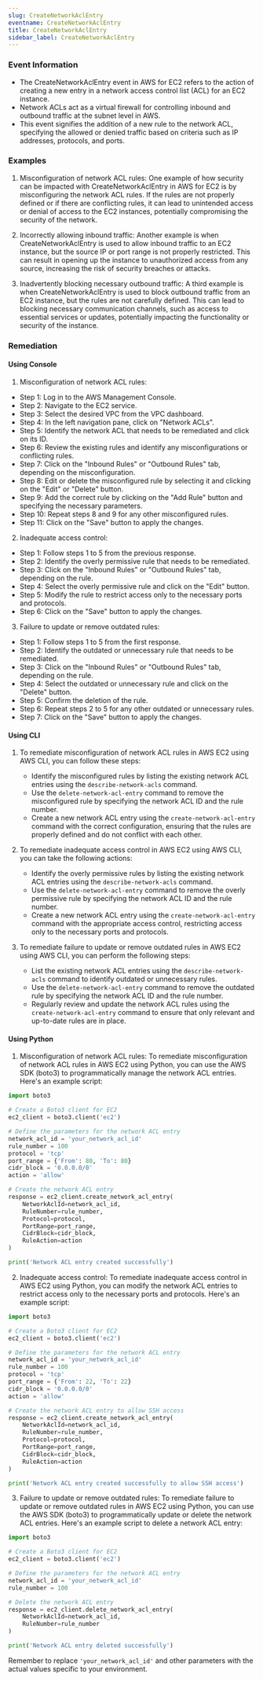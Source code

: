 ```yaml
--- 
slug: CreateNetworkAclEntry
eventname: CreateNetworkAclEntry
title: CreateNetworkAclEntry
sidebar_label: CreateNetworkAclEntry
---
```

                       
### Event Information

- The CreateNetworkAclEntry event in AWS for EC2 refers to the action of creating a new entry in a network access control list (ACL) for an EC2 instance.
- Network ACLs act as a virtual firewall for controlling inbound and outbound traffic at the subnet level in AWS.
- This event signifies the addition of a new rule to the network ACL, specifying the allowed or denied traffic based on criteria such as IP addresses, protocols, and ports.


### Examples

1. Misconfiguration of network ACL rules: One example of how security can be impacted with CreateNetworkAclEntry in AWS for EC2 is by misconfiguring the network ACL rules. If the rules are not properly defined or if there are conflicting rules, it can lead to unintended access or denial of access to the EC2 instances, potentially compromising the security of the network.

2. Incorrectly allowing inbound traffic: Another example is when CreateNetworkAclEntry is used to allow inbound traffic to an EC2 instance, but the source IP or port range is not properly restricted. This can result in opening up the instance to unauthorized access from any source, increasing the risk of security breaches or attacks.

3. Inadvertently blocking necessary outbound traffic: A third example is when CreateNetworkAclEntry is used to block outbound traffic from an EC2 instance, but the rules are not carefully defined. This can lead to blocking necessary communication channels, such as access to essential services or updates, potentially impacting the functionality or security of the instance.

### Remediation

#### Using Console

1. Misconfiguration of network ACL rules:
- Step 1: Log in to the AWS Management Console.
- Step 2: Navigate to the EC2 service.
- Step 3: Select the desired VPC from the VPC dashboard.
- Step 4: In the left navigation pane, click on "Network ACLs".
- Step 5: Identify the network ACL that needs to be remediated and click on its ID.
- Step 6: Review the existing rules and identify any misconfigurations or conflicting rules.
- Step 7: Click on the "Inbound Rules" or "Outbound Rules" tab, depending on the misconfiguration.
- Step 8: Edit or delete the misconfigured rule by selecting it and clicking on the "Edit" or "Delete" button.
- Step 9: Add the correct rule by clicking on the "Add Rule" button and specifying the necessary parameters.
- Step 10: Repeat steps 8 and 9 for any other misconfigured rules.
- Step 11: Click on the "Save" button to apply the changes.

2. Inadequate access control:
- Step 1: Follow steps 1 to 5 from the previous response.
- Step 2: Identify the overly permissive rule that needs to be remediated.
- Step 3: Click on the "Inbound Rules" or "Outbound Rules" tab, depending on the rule.
- Step 4: Select the overly permissive rule and click on the "Edit" button.
- Step 5: Modify the rule to restrict access only to the necessary ports and protocols.
- Step 6: Click on the "Save" button to apply the changes.

3. Failure to update or remove outdated rules:
- Step 1: Follow steps 1 to 5 from the first response.
- Step 2: Identify the outdated or unnecessary rule that needs to be remediated.
- Step 3: Click on the "Inbound Rules" or "Outbound Rules" tab, depending on the rule.
- Step 4: Select the outdated or unnecessary rule and click on the "Delete" button.
- Step 5: Confirm the deletion of the rule.
- Step 6: Repeat steps 2 to 5 for any other outdated or unnecessary rules.
- Step 7: Click on the "Save" button to apply the changes.

#### Using CLI

1. To remediate misconfiguration of network ACL rules in AWS EC2 using AWS CLI, you can follow these steps:
   - Identify the misconfigured rules by listing the existing network ACL entries using the `describe-network-acls` command.
   - Use the `delete-network-acl-entry` command to remove the misconfigured rule by specifying the network ACL ID and the rule number.
   - Create a new network ACL entry using the `create-network-acl-entry` command with the correct configuration, ensuring that the rules are properly defined and do not conflict with each other.

2. To remediate inadequate access control in AWS EC2 using AWS CLI, you can take the following actions:
   - Identify the overly permissive rules by listing the existing network ACL entries using the `describe-network-acls` command.
   - Use the `delete-network-acl-entry` command to remove the overly permissive rule by specifying the network ACL ID and the rule number.
   - Create a new network ACL entry using the `create-network-acl-entry` command with the appropriate access control, restricting access only to the necessary ports and protocols.

3. To remediate failure to update or remove outdated rules in AWS EC2 using AWS CLI, you can perform the following steps:
   - List the existing network ACL entries using the `describe-network-acls` command to identify outdated or unnecessary rules.
   - Use the `delete-network-acl-entry` command to remove the outdated rule by specifying the network ACL ID and the rule number.
   - Regularly review and update the network ACL rules using the `create-network-acl-entry` command to ensure that only relevant and up-to-date rules are in place.

#### Using Python

1. Misconfiguration of network ACL rules:
To remediate misconfiguration of network ACL rules in AWS EC2 using Python, you can use the AWS SDK (boto3) to programmatically manage the network ACL entries. Here's an example script:

```python
import boto3

# Create a Boto3 client for EC2
ec2_client = boto3.client('ec2')

# Define the parameters for the network ACL entry
network_acl_id = 'your_network_acl_id'
rule_number = 100
protocol = 'tcp'
port_range = {'From': 80, 'To': 80}
cidr_block = '0.0.0.0/0'
action = 'allow'

# Create the network ACL entry
response = ec2_client.create_network_acl_entry(
    NetworkAclId=network_acl_id,
    RuleNumber=rule_number,
    Protocol=protocol,
    PortRange=port_range,
    CidrBlock=cidr_block,
    RuleAction=action
)

print('Network ACL entry created successfully')
```

2. Inadequate access control:
To remediate inadequate access control in AWS EC2 using Python, you can modify the network ACL entries to restrict access only to the necessary ports and protocols. Here's an example script:

```python
import boto3

# Create a Boto3 client for EC2
ec2_client = boto3.client('ec2')

# Define the parameters for the network ACL entry
network_acl_id = 'your_network_acl_id'
rule_number = 100
protocol = 'tcp'
port_range = {'From': 22, 'To': 22}
cidr_block = '0.0.0.0/0'
action = 'allow'

# Create the network ACL entry to allow SSH access
response = ec2_client.create_network_acl_entry(
    NetworkAclId=network_acl_id,
    RuleNumber=rule_number,
    Protocol=protocol,
    PortRange=port_range,
    CidrBlock=cidr_block,
    RuleAction=action
)

print('Network ACL entry created successfully to allow SSH access')
```

3. Failure to update or remove outdated rules:
To remediate failure to update or remove outdated rules in AWS EC2 using Python, you can use the AWS SDK (boto3) to programmatically update or delete the network ACL entries. Here's an example script to delete a network ACL entry:

```python
import boto3

# Create a Boto3 client for EC2
ec2_client = boto3.client('ec2')

# Define the parameters for the network ACL entry
network_acl_id = 'your_network_acl_id'
rule_number = 100

# Delete the network ACL entry
response = ec2_client.delete_network_acl_entry(
    NetworkAclId=network_acl_id,
    RuleNumber=rule_number
)

print('Network ACL entry deleted successfully')
```

Remember to replace `'your_network_acl_id'` and other parameters with the actual values specific to your environment.


 